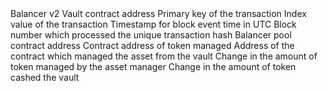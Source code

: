 <ParamField path="contract_address">
Balancer v2 Vault contract address
</ParamField>
<ParamField path="evt_tx_hash">
Primary key of the transaction
</ParamField>
<ParamField path="evt_index">
Index value of the transaction
</ParamField>
<ParamField path="evt_block_time">
Timestamp for block event time in UTC
</ParamField>
<ParamField path="evt_block_number">
Block number which processed the unique transaction hash
</ParamField>
<ParamField path="poolId">
Balancer pool contract address
</ParamField>
<ParamField path="token">
Contract address of token managed
</ParamField>
<ParamField path="assetManager">
Address of the contract which managed the asset from the vault
</ParamField>
<ParamField path="managedDelta">
Change in the amount of token managed by the asset manager
</ParamField>
<ParamField path="cashDelta">
Change in the amount of token cashed the vault
</ParamField>
